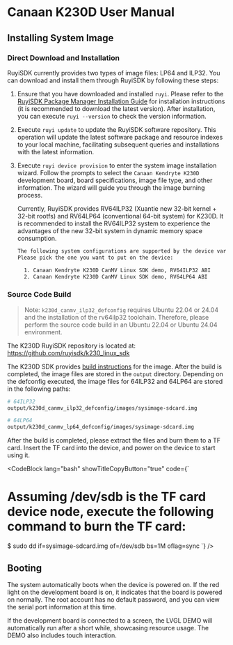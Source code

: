 
# Canaan K230D User Manual

## Installing System Image

### Direct Download and Installation

RuyiSDK currently provides two types of image files: LP64 and ILP32. You can download and install them through RuyiSDK by following these steps:

1. Ensure that you have downloaded and installed `ruyi`. Please refer to the [RuyiSDK Package Manager Installation Guide](https://ruyisdk.org/en/docs/Package-Manager/installation/) for installation instructions (it is recommended to download the latest version). After installation, you can execute `ruyi --version` to check the version information.

2. Execute `ruyi update` to update the RuyiSDK software repository. This operation will update the latest software package and resource indexes to your local machine, facilitating subsequent queries and installations with the latest information.

3. Execute `ruyi device provision` to enter the system image installation wizard. Follow the prompts to select the `Canaan Kendryte K230D` development board, board specifications, image file type, and other information. The wizard will guide you through the image burning process.

   Currently, RuyiSDK provides RV64ILP32 (Xuantie new 32-bit kernel + 32-bit rootfs) and RV64LP64 (conventional 64-bit system) for K230D. It is recommended to install the RV64ILP32 system to experience the advantages of the new 32-bit system in dynamic memory space consumption.

   ```bash
   The following system configurations are supported by the device variant you have chosen. 
   Please pick the one you want to put on the device:
   
     1. Canaan Kendryte K230D CanMV Linux SDK demo, RV64ILP32 ABI
     2. Canaan Kendryte K230D CanMV Linux SDK demo, RV64LP64 ABI
   
   ```

### Source Code Build

> Note: `k230d_canmv_ilp32_defconfig` requires Ubuntu 22.04 or 24.04 and the installation of the rv64ilp32 toolchain. Therefore, please perform the source code build in an Ubuntu 22.04 or Ubuntu 24.04 environment.

The K230D RuyiSDK repository is located at: https://github.com/ruyisdk/k230_linux_sdk

The K230D SDK provides [build instructions](https://github.com/ruyisdk/k230_linux_sdk/blob/dev/README.md) for the image. After the build is completed, the image files are stored in the `output` directory. Depending on the defconfig executed, the image files for 64ILP32 and 64LP64 are stored in the following paths:

```bash
# 64ILP32
output/k230d_canmv_ilp32_defconfig/images/sysimage-sdcard.img

# 64LP64
output/k230d_canmv_lp64_defconfig/images/sysimage-sdcard.img
```

After the build is completed, please extract the files and burn them to a TF card. Insert the TF card into the device, and power on the device to start using it.

<CodeBlock lang="bash" showTitleCopyButton="true" code={`
# Assuming /dev/sdb is the TF card device node, execute the following command to burn the TF card:

$ sudo dd if=sysimage-sdcard.img of=/dev/sdb bs=1M oflag=sync
`} />

## Booting

The system automatically boots when the device is powered on. If the red light on the development board is on, it indicates that the board is powered on normally. The root account has no default password, and you can view the serial port information at this time.

If the development board is connected to a screen, the LVGL DEMO will automatically run after a short while, showcasing resource usage. The DEMO also includes touch interaction.